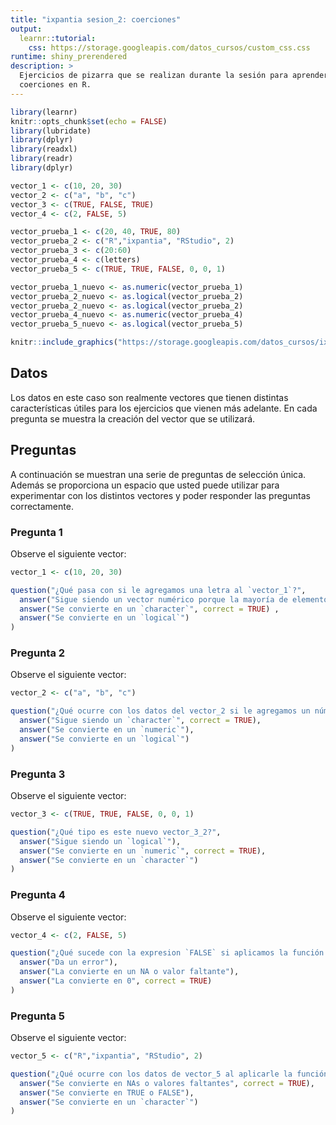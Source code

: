 ```yaml
---
title: "ixpantia sesion_2: coerciones"
output: 
  learnr::tutorial:
    css: https://storage.googleapis.com/datos_cursos/custom_css.css
runtime: shiny_prerendered
description: >
  Ejercicios de pizarra que se realizan durante la sesión para aprender sobre
  coerciones en R.
---
```


<style>
@import url('https://fonts.googleapis.com/css2?family=Roboto+Mono&family=Roboto+Slab&family=Source+Sans+Pro:wght@300;400&display=swap');

@import url('https://fonts.googleapis.com/css2?family=Lato&display=swap');
</style> 

```r
library(learnr)
knitr::opts_chunk$set(echo = FALSE)
library(lubridate)
library(dplyr)
library(readxl)
library(readr)
library(dplyr)

vector_1 <- c(10, 20, 30)
vector_2 <- c("a", "b", "c")
vector_3 <- c(TRUE, FALSE, TRUE)
vector_4 <- c(2, FALSE, 5)

vector_prueba_1 <- c(20, 40, TRUE, 80)
vector_prueba_2 <- c("R","ixpantia", "RStudio", 2)
vector_prueba_3 <- c(20:60)
vector_prueba_4 <- c(letters)
vector_prueba_5 <- c(TRUE, TRUE, FALSE, 0, 0, 1)

vector_prueba_1_nuevo <- as.numeric(vector_prueba_1)
vector_prueba_2_nuevo <- as.logical(vector_prueba_2)
vector_prueba_2_nuevo <- as.logical(vector_prueba_2)
vector_prueba_4_nuevo <- as.numeric(vector_prueba_4)
vector_prueba_5_nuevo <- as.logical(vector_prueba_5)
```

```r
knitr::include_graphics("https://storage.googleapis.com/datos_cursos/ixpantia_logo.png")  
```

## Datos

Los datos en este caso son realmente vectores que tienen distintas características útiles para los ejercicios que vienen más adelante. En cada pregunta se muestra la creación del vector que se utilizará.


## Preguntas

A continuación se muestran una serie de preguntas de selección única. Además se proporciona un espacio que usted puede utilizar para experimentar con los distintos vectores y poder responder las preguntas correctamente.

### Pregunta 1

Observe el siguiente vector:
```r
vector_1 <- c(10, 20, 30)

```

```r
question("¿Qué pasa con si le agregamos una letra al `vector_1`?",
  answer("Sigue siendo un vector numérico porque la mayoría de elementos son números"),
  answer("Se convierte en un `character`", correct = TRUE) ,
  answer("Se convierte en un `logical`")
)
```

### Pregunta 2

Observe el siguiente vector:
```r
vector_2 <- c("a", "b", "c")

```

```r
question("¿Qué ocurre con los datos del vector_2 si le agregamos un número? ¿En qué se convierten?",
  answer("Sigue siendo un `character`", correct = TRUE),
  answer("Se convierte en un `numeric`"),
  answer("Se convierte en un `logical`")
)
```

### Pregunta 3

Observe el siguiente vector:
```r
vector_3 <- c(TRUE, TRUE, FALSE, 0, 0, 1)
```

```r
question("¿Qué tipo es este nuevo vector_3_2?",
  answer("Sigue siendo un `logical`"),
  answer("Se convierte en un `numeric`", correct = TRUE),
  answer("Se convierte en un `character`")
)
```

### Pregunta 4

Observe el siguiente vector:
```r
vector_4 <- c(2, FALSE, 5)
```

```r
question("¿Qué sucede con la expresion `FALSE` si aplicamos la función `as.numeric` al vector 4?",
  answer("Da un error"),
  answer("La convierte en un NA o valor faltante"),
  answer("La convierte en 0", correct = TRUE)
)
```

### Pregunta 5

Observe el siguiente vector:
```r
vector_5 <- c("R","ixpantia", "RStudio", 2)

```

```r
question("¿Qué ocurre con los datos de vector_5 al aplicarle la función `as.logical`? ¿En qué se convierten?",
  answer("Se convierte en NAs o valores faltantes", correct = TRUE),
  answer("Se convierte en TRUE o FALSE"),
  answer("Se convierte en un `character`")
)
```
